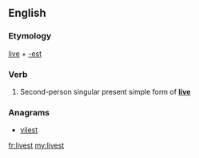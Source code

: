 ==English==

===Etymology===
[[live]] + [[-est]]

===Verb===
{{en-verb form}}

# {{context|archaic|lang=en}} Second-person singular present simple form of '''[[live]]'''

===Anagrams===
* [[vilest#English|vilest]]

[[fr:livest]]
[[my:livest]]